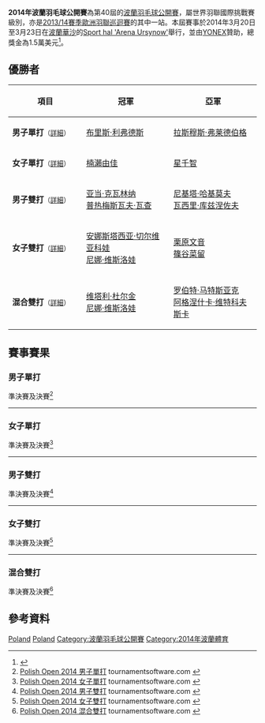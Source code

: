 {{noteTA|G1=Badminton}}
{{infobox badminton event
|name           = 2014年波蘭羽毛球公開賽
|image          = 
|size           = 
|caption        =
|dates          = 2014年3月20日－3月23日
|number_edition =第40屆
|level          = 4A
|prize_money    = 1.5萬美元
|location       = {{POL}}[[華沙|華沙]]
|venue          = [[Sport_hal_'Arena_Ursynow'|Sport hal 'Arena Ursynow']]
|previous       = 2013年波蘭羽毛球國際賽 
|next           = 2015年波蘭羽毛球公開賽
}}
'''2014年波蘭羽毛球公開賽'''為第40屆的[[波蘭羽毛球公開賽|波蘭羽毛球公開賽]]，屬世界羽聯國際挑戰賽級別，亦是[[2013/14賽季歐洲羽聯巡迴賽|2013/14賽季歐洲羽聯巡迴賽]]的其中一站。本屆賽事於2014年3月20日至3月23日在[[波蘭|波蘭]][[華沙|華沙]]的[[Sport_hal_'Arena_Ursynow'|Sport hal 'Arena Ursynow']]舉行，並由[[YONEX|YONEX]]贊助，總獎金為1.5萬美元<ref>{{cite web|title=INVITATION - 40th YONEX POLISH OPEN|url=http://www.bwfbadminton.org/file.aspx?id=528983&dl=1|publisher=Polish Badminton Association|accessdate=2014-03-26|archive-date=2014-03-26|archive-url=https://web.archive.org/web/20140326055638/http://www.bwfbadminton.org/file.aspx?id=528983&dl=1|dead-url=no}}{{en}}</ref>。

== 優勝者 ==
{| class=wikitable style="font-size:small"
!width="200"|項目
!width="250"|冠軍
!width="250"|亞軍
|-
|'''男子單打'''<small>（[[#男子單打|詳細]]）</small>
|{{flagicon|FRA}} [[布里斯·利弗德斯|布里斯·利弗德斯]]
|{{flagicon|DEN}} [[拉斯穆斯·弗莱德伯格|拉斯穆斯·弗莱德伯格]]
|-
|'''女子單打'''<small>（[[#女子單打|詳細]]）</small>
|{{flagicon|JPN}} [[楠瀨由佳|楠瀨由佳]]
|{{flagicon|JPN}} [[星千智|星千智]]
|-
|'''男子雙打'''<small>（[[#男子雙打|詳細]]）</small>
|{{flagicon|POL}} [[亚当·克瓦林纳|亚当·克瓦林纳]]<br/>{{flagicon|POL}} [[普热梅斯瓦夫·瓦查|普热梅斯瓦夫·瓦查]]
|{{flagicon|RUS}} [[尼基塔·哈基莫夫|尼基塔·哈基莫夫]]<br/>{{flagicon|RUS}} [[瓦西里·库兹涅佐夫|瓦西里·库兹涅佐夫]]
|-
|'''女子雙打'''<small>（[[#女子雙打|詳細]]）</small>
|{{flagicon|RUS}} [[安娜斯塔西亚·切尔维亚科娃|安娜斯塔西亚·切尔维亚科娃]]<br/>{{flagicon|RUS}} [[尼娜·维斯洛娃|尼娜·维斯洛娃]]
|{{flagicon|JPN}} [[栗原文音|栗原文音]]<br/>{{flagicon|JPN}} [[篠谷菜留|篠谷菜留]]
|-
|'''混合雙打'''<small>（[[#混合雙打|詳細]]）</small>
|{{flagicon|RUS}} [[维塔利·杜尔金|维塔利·杜尔金]]<br/>{{flagicon|RUS}} [[尼娜·维斯洛娃|尼娜·维斯洛娃]]
|{{flagicon|POL}} [[罗伯特·马特斯亚克|罗伯特·马特斯亚克]]<br/>{{flagicon|POL}} [[阿格涅什卡·维特科夫斯卡|阿格涅什卡·维特科夫斯卡]]
|}

== 賽事賽果 ==
=== 男子單打 ===
;準決賽及決賽<ref name="MS">[http://bwf.tournamentsoftware.com/sport/draw.aspx?id=AF933AA9-274E-4F2A-8098-00AF18AE40F2&draw=2 Polish Open 2014 男子單打] tournamentsoftware.com {{en}}</ref>
{{4TeamBracket-Tennis3-v2
| team-width=200
| RD1-seed1=5
| RD1-team1={{flagicon|FRA}} [[卢卡斯·科维|卢卡斯·科维]]
| RD1-score1-1=10
| RD1-score1-2=19
| RD1-score1-3=
| RD1-seed2=
| RD1-team2='''{{flagicon|DEN}} [[拉斯穆斯·弗莱德伯格|拉斯穆斯·弗莱德伯格]]
| RD1-score2-1='''21
| RD1-score2-2='''21
| RD1-score2-3=

| RD1-seed3=Q
| RD1-team3={{flagicon|POL}} [[阿德里安·齐奥尔科|阿德里安·齐奥尔科]]
| RD1-score3-1=13
| RD1-score3-2=18
| RD1-score3-3=
| RD1-seed4=2
| RD1-team4='''{{flagicon|FRA}} [[布里斯·利弗德斯|布里斯·利弗德斯]]
| RD1-score4-1='''21
| RD1-score4-2='''21
| RD1-score4-3=

| RD2-seed1=
| RD2-team1={{flagicon|DEN}} [[拉斯穆斯·弗莱德伯格|拉斯穆斯·弗莱德伯格]]
| RD2-score1-1=6
| RD2-score1-2=16
| RD2-score1-3=
| RD2-seed2=2
| RD2-team2='''{{flagicon|FRA}} [[布里斯·利弗德斯|布里斯·利弗德斯]]
| RD2-score2-1='''21
| RD2-score2-2='''21
| RD2-score2-3=
}}
----

=== 女子單打 ===
;準決賽及決賽<ref name="WS">[http://bwf.tournamentsoftware.com/sport/draw.aspx?id=AF933AA9-274E-4F2A-8098-00AF18AE40F2&draw=4 Polish Open 2014 女子單打] tournamentsoftware.com {{en}}</ref>
{{4TeamBracket-Tennis3-v2
| team-width=200
| RD1-seed1=6
| RD1-team1='''{{flagicon|JPN}} [[楠瀨由佳|楠瀨由佳]]
| RD1-score1-1='''21
| RD1-score1-2='''21
| RD1-score1-3=
| RD1-seed2=5
| RD1-team2={{flagicon|RUS}} [[奥尔佳·戈洛瓦诺娃|奥尔佳·戈洛瓦诺娃]]
| RD1-score2-1=13
| RD1-score2-2=5
| RD1-score2-3=

| RD1-seed3=Q
| RD1-team3='''{{flagicon|JPN}} [[星千智|星千智]]
| RD1-score3-1='''21
| RD1-score3-2='''22
| RD1-score3-3=
| RD1-seed4=2
| RD1-team4={{flagicon|BUL}} [[佩蒂娅·内德尔奇娃|佩蒂娅·内德尔奇娃]]
| RD1-score4-1=19
| RD1-score4-2=20
| RD1-score4-3=

| RD2-seed1=6
| RD2-team1='''{{flagicon|JPN}} [[楠瀨由佳|楠瀨由佳]]
| RD2-score1-1='''21
| RD2-score1-2='''21
| RD2-score1-3=
| RD2-seed2=Q
| RD2-team2={{flagicon|JPN}} [[星千智|星千智]]
| RD2-score2-1=13
| RD2-score2-2=18
| RD2-score2-3=
}}
----

=== 男子雙打 ===
;準決賽及決賽<ref name="MD">[http://bwf.tournamentsoftware.com/sport/draw.aspx?id=AF933AA9-274E-4F2A-8098-00AF18AE40F2&draw=6 Polish Open 2014 男子雙打] {{Wayback|url=http://bwf.tournamentsoftware.com/sport/draw.aspx?id=AF933AA9-274E-4F2A-8098-00AF18AE40F2&draw=6 |date=20210910095910 }} tournamentsoftware.com {{en}}</ref>
{{4TeamBracket-Tennis3-v2
| team-width=200
| RD1-seed1=1
| RD1-team1='''{{flagicon|POL}} [[亚当·克瓦林纳|亚当·克瓦林纳]]<br/> {{flagicon|POL}} [[普热梅斯瓦夫·瓦查|普热梅斯瓦夫·瓦查]]
| RD1-score1-1='''21
| RD1-score1-2='''21
| RD1-score1-3=
| RD1-seed2=
| RD1-team2={{flagicon|MAS}} [[周栢楚|周栢楚]]<br/> {{flagicon|MAS}} [[麦喜俊|麦喜俊]]
| RD1-score2-1=16
| RD1-score2-2=18
| RD1-score2-3=

| RD1-seed3=3
| RD1-team3='''{{flagicon|RUS}} [[尼基塔·哈基莫夫|尼基塔·哈基莫夫]]<br/> {{flagicon|RUS}} [[瓦西里·库兹涅佐夫|瓦西里·库兹涅佐夫]]
| RD1-score3-1='''21
| RD1-score3-2='''21
| RD1-score3-3=
| RD1-seed4=
| RD1-team4={{flagicon|FRA}} [[巴斯蒂安·凯尔索迪|巴斯蒂安·凯尔索迪]]<br/> {{flagicon|FRA}} [[加埃唐·米特莱尔泽|加埃唐·米特莱尔泽]]
| RD1-score4-1=9
| RD1-score4-2=17
| RD1-score4-3=

| RD2-seed1=1
| RD2-team1='''{{flagicon|POL}} [[亚当·克瓦林纳|亚当·克瓦林纳]]<br/> {{flagicon|POL}} [[普热梅斯瓦夫·瓦查|普热梅斯瓦夫·瓦查]]
| RD2-score1-1='''21
| RD2-score1-2='''21
| RD2-score1-3=
| RD2-seed2=3
| RD2-team2={{flagicon|RUS}} [[尼基塔·哈基莫夫|尼基塔·哈基莫夫]]<br/> {{flagicon|RUS}} [[瓦西里·库兹涅佐夫|瓦西里·库兹涅佐夫]]
| RD2-score2-1=10
| RD2-score2-2=11
| RD2-score2-3=
}}
----

=== 女子雙打 ===
;準決賽及決賽<ref name="WD">[http://bwf.tournamentsoftware.com/sport/draw.aspx?id=AF933AA9-274E-4F2A-8098-00AF18AE40F2&draw=8 Polish Open 2014 女子雙打] tournamentsoftware.com {{en}}</ref>
{{4TeamBracket-Tennis3-v2
| team-width=200
| RD1-seed1=PFQ
| RD1-team1='''{{flagicon|JPN}} [[栗原文音|栗原文音]]<br/> {{flagicon|JPN}} [[篠谷菜留|篠谷菜留]]
| RD1-score1-1='''21
| RD1-score1-2='''21
| RD1-score1-3=
| RD1-seed2=
| RD1-team2={{flagicon|WAL}} [[莎拉·托马斯|莎拉·托马斯]]<br/> {{flagicon|WAL}} [[卡丽莎·特纳|卡丽莎·特纳]]
| RD1-score2-1=14
| RD1-score2-2=11
| RD1-score2-3=

| RD1-seed3=3
| RD1-team3='''{{nowrap|{{flagicon|RUS}} [[安娜斯塔西亚·切尔维亚科娃|安娜斯塔西亚·切尔维亚科娃]]<br/> {{flagicon|RUS}} [[尼娜·维斯洛娃|尼娜·维斯洛娃]]}}
| RD1-score3-1='''21
| RD1-score3-2='''21
| RD1-score3-3=
| RD1-seed4=2
| RD1-team4={{flagicon|FRA}} [[奥德丽·方丹|奥德丽·方丹]]<br/> {{flagicon|FRA}} [[埃米莉·拉菲尔|埃米莉·拉菲尔]]
| RD1-score4-1=11
| RD1-score4-2=13
| RD1-score4-3=

| RD2-seed1=PFQ
| RD2-team1={{flagicon|JPN}} [[栗原文音|栗原文音]]<br/> {{flagicon|JPN}} [[篠谷菜留|篠谷菜留]]
| RD2-score1-1='''21
| RD2-score1-2=17
| RD2-score1-3=20
| RD2-seed2=3
| RD2-team2='''{{nowrap|{{flagicon|RUS}} [[安娜斯塔西亚·切尔维亚科娃|安娜斯塔西亚·切尔维亚科娃]]<br/> {{flagicon|RUS}} [[尼娜·维斯洛娃|尼娜·维斯洛娃]]}}
| RD2-score2-1=15
| RD2-score2-2='''21
| RD2-score2-3='''22
}}
----

=== 混合雙打 ===
;準決賽及決賽<ref name="XD">[http://bwf.tournamentsoftware.com/sport/draw.aspx?id=AF933AA9-274E-4F2A-8098-00AF18AE40F2&draw=10 Polish Open 2014 混合雙打] tournamentsoftware.com {{en}}</ref>
{{4TeamBracket-Tennis3-v2
| team-width=200
| RD1-seed1=1
| RD1-team1='''{{nowrap|{{flagicon|POL}} [[罗伯特·马特斯亚克|罗伯特·马特斯亚克]]<br/> {{flagicon|POL}} [[阿格涅什卡·维特科夫斯卡|阿格涅什卡·维特科夫斯卡]]}}
| RD1-score1-1='''21
| RD1-score1-2='''21
| RD1-score1-3=
| RD1-seed2=3
| RD1-team2={{flagicon|FRA}} [[巴蒂斯特·卡雷姆|巴蒂斯特·卡雷姆]]<br/> {{flagicon|FRA}} [[安妮·特兰|安妮·特兰]]
| RD1-score2-1=14
| RD1-score2-2=12
| RD1-score2-3=

| RD1-seed3=4
| RD1-team3={{flagicon|FRA}} [[加埃唐·米特莱尔泽|加埃唐·米特莱尔泽]]<br/> {{flagicon|FRA}} [[奥德丽·方丹|奥德丽·方丹]]
| RD1-score3-1=15
| RD1-score3-2=13
| RD1-score3-3=
| RD1-seed4=2
| RD1-team4='''{{flagicon|RUS}} [[维塔利·杜尔金|维塔利·杜尔金]]<br/> {{flagicon|RUS}} [[尼娜·维斯洛娃|尼娜·维斯洛娃]]
| RD1-score4-1='''21
| RD1-score4-2='''21
| RD1-score4-3=

| RD2-seed1=1
| RD2-team1={{nowrap|{{flagicon|POL}} [[罗伯特·马特斯亚克|罗伯特·马特斯亚克]] (中途退出)<br/> {{flagicon|POL}} [[阿格涅什卡·维特科夫斯卡|阿格涅什卡·维特科夫斯卡]]}}
| RD2-score1-1=15
| RD2-score1-2=''7
| RD2-score1-3=
| RD2-seed2=2
| RD2-team2='''{{flagicon|RUS}} [[维塔利·杜尔金|维塔利·杜尔金]]<br/> {{flagicon|RUS}} [[尼娜·维斯洛娃|尼娜·维斯洛娃]]
| RD2-score2-1='''21
| RD2-score2-2=''16
| RD2-score2-3=
}}

== 參考資料 ==
{{Reflist}}

[[Category:2014年世界羽聯國際挑戰賽|Poland]]
[[Category:2013/14賽季歐洲羽聯巡迴賽|Poland]]
[[Category:波蘭羽毛球公開賽|Category:波蘭羽毛球公開賽]]
[[Category:2014年波蘭體育|Category:2014年波蘭體育]]